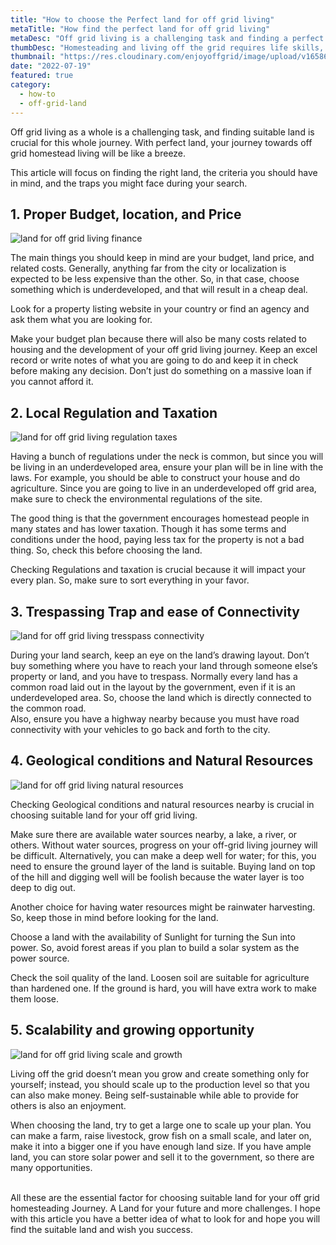 ```yaml
---
title: "How to choose the Perfect land for off grid living"
metaTitle: "How find the perfect land for off grid living"
metaDesc: "Off grid living is a challenging task and finding a perfect land is crucial for this journey. Most common factor to consider before buying the land are discussed here."
thumbDesc: "Homesteading and living off the grid requires life skills, knowledge, patience, and sacrifice. Acting without a plan and proper research will consume your time and money. This article will help you to have an overall idea of what you should know and how to approach the path of living off the grid."
thumbnail: "https://res.cloudinary.com/enjoyoffgrid/image/upload/v1658614254/Posts/find-perfect-land-for-off-grid-living/land-for-off-grid-living_j9m680.jpg"
date: "2022-07-19"
featured: true
category:
  - how-to
  - off-grid-land
---
```


Off grid living as a whole is a challenging task, and finding suitable land is crucial for this whole journey. With perfect land, your journey towards off grid homestead living will be like a breeze.

This article will focus on finding the right land, the criteria you should have in mind, and the traps you might face during your search.

## 1. Proper Budget, location, and Price

![land for off grid living finance](https://res.cloudinary.com/enjoyoffgrid/image/upload/v1658614254/Posts/find-perfect-land-for-off-grid-living/land-for-off-grid-living-finance_axojhf.jpg)

The main things you should keep in mind are your budget, land price, and related costs. Generally, anything far from the city or localization is expected to be less expensive than the other. So, in that case, choose something which is underdeveloped, and that will result in a cheap deal.

Look for a property listing website in your country or find an agency and ask them what you are looking for.

Make your budget plan because there will also be many costs related to housing and the development of your off grid living journey. Keep an excel record or write notes of what you are going to do and keep it in check before making any decision. Don’t just do something on a massive loan if you cannot afford it.

## 2. Local Regulation and Taxation

![land for off grid living regulation taxes](https://res.cloudinary.com/enjoyoffgrid/image/upload/v1658614254/Posts/find-perfect-land-for-off-grid-living/land-for-off-grid-living-law_tz92op.jpg)

Having a bunch of regulations under the neck is common, but since you will be living in an underdeveloped area, ensure your plan will be in line with the laws. For example, you should be able to construct your house and do agriculture. Since you are going to live in an underdeveloped off grid area, make sure to check the environmental regulations of the site.

The good thing is that the government encourages homestead people in many states and has lower taxation. Though it has some terms and conditions under the hood, paying less tax for the property is not a bad thing. So, check this before choosing the land.

Checking Regulations and taxation is crucial because it will impact your every plan. So, make sure to sort everything in your favor.

## 3. Trespassing Trap and ease of Connectivity

![land for off grid living tresspass connectivity](https://res.cloudinary.com/enjoyoffgrid/image/upload/v1658614254/Posts/find-perfect-land-for-off-grid-living/land-for-off-grid-living-tresspass_eoe5vo.jpg)

During your land search, keep an eye on the land’s drawing layout. Don’t buy something where you have to reach your land through someone else’s property or land, and you have to trespass. Normally every land has a common road laid out in the layout by the government, even if it is an underdeveloped area. So, choose the land which is directly connected to the common road.  
Also, ensure you have a highway nearby because you must have road connectivity with your vehicles to go back and forth to the city.

## 4. Geological conditions and Natural Resources

![land for off grid living natural resources](https://res.cloudinary.com/enjoyoffgrid/image/upload/v1658614254/Posts/find-perfect-land-for-off-grid-living/land-for-off-grid-living-natural-resources_wshfyk.jpg)

Checking Geological conditions and natural resources nearby is crucial in choosing suitable land for your off grid living.

Make sure there are available water sources nearby, a lake, a river, or others. Without water sources, progress on your off-grid living journey will be difficult. Alternatively, you can make a deep well for water; for this, you need to ensure the ground layer of the land is suitable. Buying land on top of the hill and digging well will be foolish because the water layer is too deep to dig out.

Another choice for having water resources might be rainwater harvesting. So, keep those in mind before looking for the land.

Choose a land with the availability of Sunlight for turning the Sun into power. So, avoid forest areas if you plan to build a solar system as the power source.

Check the soil quality of the land. Loosen soil are suitable for agriculture than hardened one. If the ground is hard, you will have extra work to make them loose.

## 5. Scalability and growing opportunity

![land for off grid living scale and growth](https://res.cloudinary.com/enjoyoffgrid/image/upload/v1658614254/Posts/find-perfect-land-for-off-grid-living/land-for-off-grid-living-growth_g1trot.jpg)

Living off the grid doesn’t mean you grow and create something only for yourself; instead, you should scale up to the production level so that you can also make money. Being self-sustainable while able to provide for others is also an enjoyment.

When choosing the land, try to get a large one to scale up your plan. You can make a farm, raise livestock, grow fish on a small scale, and later on, make it into a bigger one if you have enough land size. If you have ample land, you can store solar power and sell it to the government, so there are many opportunities.

<br />
All these are the essential factor for choosing suitable land for your off grid homesteading
Journey. A Land for your future and more challenges. I hope with this article you
have a better idea of what to look for and hope you will find the suitable land and
wish you success.
